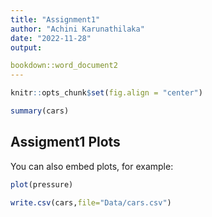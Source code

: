 ```yaml
---
title: "Assignment1"
author: "Achini Karunathilaka"
date: "2022-11-28"
output:

bookdown::word_document2
---
```


```r
knitr::opts_chunk$set(fig.align = "center")
```


```r
summary(cars)
```

## Assigment1 Plots

You can also embed plots, for example:

```r
plot(pressure)
```


```r
write.csv(cars,file="Data/cars.csv")
```

